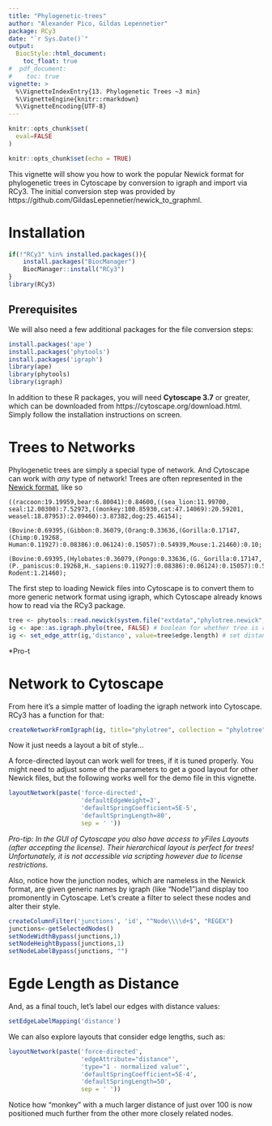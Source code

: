 ```yaml
---
title: "Phylogenetic-trees"
author: "Alexander Pico, Gildas Lepennetier"
package: RCy3
date: "`r Sys.Date()`"
output:
  BiocStyle::html_document:
    toc_float: true
#  pdf_document:
#    toc: true    
vignette: >
  %\VignetteIndexEntry{13. Phylogenetic Trees ~3 min}
  %\VignetteEngine{knitr::rmarkdown}
  %\VignetteEncoding{UTF-8}
---
```

```r
knitr::opts_chunk$set(
  eval=FALSE
)
```

```r
knitr::opts_chunk$set(echo = TRUE)
```
This vignette will show you how to work the popular Newick format for phylogenetic trees in Cytoscape by conversion to igraph and import via RCy3. The initial conversion step was provided by https://github.com/GildasLepennetier/newick_to_graphml.

# Installation
```r
if(!"RCy3" %in% installed.packages()){
    install.packages("BiocManager")
    BiocManager::install("RCy3")
}
library(RCy3)
```

## Prerequisites
We will also need a few additional packages for the file conversion steps:
```r
install.packages('ape')
install.packages('phytools')
install.packages('igraph')
library(ape)
library(phytools)
library(igraph)
```

In addition to these R packages, you will need **Cytoscape 3.7** or greater, which can be downloaded from https://cytoscape.org/download.html. Simply follow the installation instructions on screen. 

# Trees to Networks
Phylogenetic trees are simply a special type of network. And Cytoscape can work with *any* type of network! Trees are often represented in the [Newick format](https://en.wikipedia.org/wiki/Newick_format), like so

```
((raccoon:19.19959,bear:6.80041):0.84600,((sea_lion:11.99700, seal:12.00300):7.52973,((monkey:100.85930,cat:47.14069):20.59201, weasel:18.87953):2.09460):3.87382,dog:25.46154);

(Bovine:0.69395,(Gibbon:0.36079,(Orang:0.33636,(Gorilla:0.17147,(Chimp:0.19268, Human:0.11927):0.08386):0.06124):0.15057):0.54939,Mouse:1.21460):0.10;

(Bovine:0.69395,(Hylobates:0.36079,(Pongo:0.33636,(G._Gorilla:0.17147, (P._paniscus:0.19268,H._sapiens:0.11927):0.08386):0.06124):0.15057):0.54939, Rodent:1.21460); 
```

The first step to loading Newick files into Cytoscape is to convert them to more generic network format using igraph, which Cytoscape already knows how to read via the RCy3 package.

```r
tree <- phytools::read.newick(system.file("extdata","phylotree.newick", package="RCy3"))
ig <- ape::as.igraph.phylo(tree, FALSE) # boolean for whether tree is rooted or not
ig <- set_edge_attr(ig,'distance', value=tree$edge.length) # set distances as edge attributes
```
*Pro-t

# Network to Cytoscape
From here it's a simple matter of loading the igraph network into Cytoscape. RCy3 has a function for that:
```r
createNetworkFromIgraph(ig, title="phylotree", collection = "phylotree")
```

Now it just needs a layout a bit of style...

A force-directed layout can work well for trees, if it is tuned properly. You might need to adjust some of the parameters to get a good layout for other Newick files, but the following works well for the demo file in this vignette.
```r
layoutNetwork(paste('force-directed',
                    'defaultEdgeWeight=3',
                    'defaultSpringCoefficient=5E-5',
                    'defaultSpringLength=80',
                    sep = ' '))
```
*Pro-tip: In the GUI of Cytoscape you also have access to yFiles Layouts (after accepting the license). Their hierarchical layout is perfect for trees! Unfortunately, it is not accessible via scripting however due to license restrictions.*

Also, notice how the junction nodes, which are nameless in the Newick format, are given generic names by igraph (like "Node1")and display too promonently in Cytoscape. Let's create a filter to select these nodes and alter their style.
```r
createColumnFilter('junctions', 'id', "^Node\\\\d+$", "REGEX")
junctions<-getSelectedNodes()
setNodeWidthBypass(junctions,1)
setNodeHeightBypass(junctions,1)
setNodeLabelBypass(junctions, "")
```

# Egde Length as Distance
And, as a final touch, let's label our edges with distance values:
```r
setEdgeLabelMapping('distance')
```

We can also explore layouts that consider edge lengths, such as:
```r
layoutNetwork(paste('force-directed',
                    'edgeAttribute="distance"',
                    'type="1 - normalized value"',
                    'defaultSpringCoefficient=5E-4',
                    'defaultSpringLength=50',
                    sep = ' '))
```
Notice how "monkey" with a much larger distance of just over 100 is now positioned much further from the other more closely related nodes.
